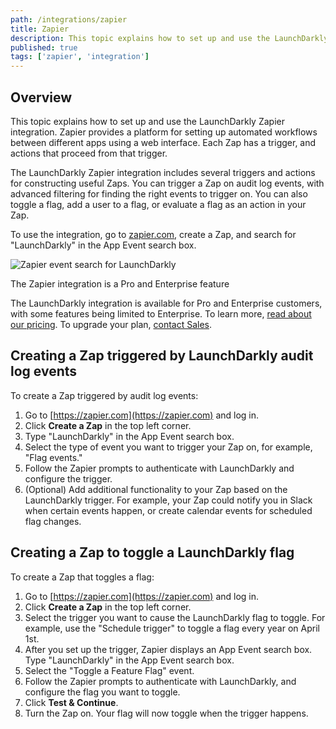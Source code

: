 ```yaml
---
path: /integrations/zapier
title: Zapier
description: This topic explains how to set up and use the LaunchDarkly Zapier integration.
published: true
tags: ['zapier', 'integration']
---
```


## Overview

This topic explains how to set up and use the LaunchDarkly Zapier integration. Zapier provides a platform for setting up automated workflows between different apps using a web interface. Each Zap has a trigger, and actions that proceed from that trigger.

The LaunchDarkly Zapier integration includes several triggers and actions for constructing useful Zaps. You can trigger a Zap on audit log events, with advanced filtering for finding the right events to trigger on. You can also toggle a flag, add a user to a flag, or evaluate a flag as an action in your Zap.

To use the integration, go to [zapier.com](https://zapier.com), create a Zap, and search for "LaunchDarkly" in the App Event search box.

![Zapier event search for LaunchDarkly](zapier-event-search.png)

<Callout intent="primary">
<CalloutTitle>The Zapier integration is a Pro and Enterprise feature</CalloutTitle>
<CalloutDescription>

The LaunchDarkly integration is available for Pro and Enterprise customers, with some features being limited to Enterprise. To learn more, [read about our pricing](https://launchdarkly.com/pricing/). To upgrade your plan, [contact Sales](https://launchdarkly.com/contact-sales/).

</CalloutDescription>
</Callout>

## Creating a Zap triggered by LaunchDarkly audit log events

To create a Zap triggered by audit log events:

1. Go to [https://zapier.com](https://zapier.com) and log in.
2. Click **Create a Zap** in the top left corner.
3. Type "LaunchDarkly" in the App Event search box.
4. Select the type of event you want to trigger your Zap on, for example, "Flag events."
5. Follow the Zapier prompts to authenticate with LaunchDarkly and configure the trigger.
6. (Optional) Add additional functionality to your Zap based on the LaunchDarkly trigger. For example, your Zap could notify you in Slack when certain events happen, or create calendar events for scheduled flag changes.

## Creating a Zap to toggle a LaunchDarkly flag

To create a Zap that toggles a flag:

1. Go to [https://zapier.com](https://zapier.com) and log in.
2. Click **Create a Zap** in the top left corner.
3. Select the trigger you want to cause the LaunchDarkly flag to toggle. For example, use the "Schedule trigger" to toggle a flag every year on April 1st.
4. After you set up the trigger, Zapier displays an App Event search box. Type "LaunchDarkly" in the App Event search box.
5. Select the "Toggle a Feature Flag" event.
6. Follow the Zapier prompts to authenticate with LaunchDarkly, and configure the flag you want to toggle.
7. Click **Test & Continue**.
8. Turn the Zap on. Your flag will now toggle when the trigger happens.
